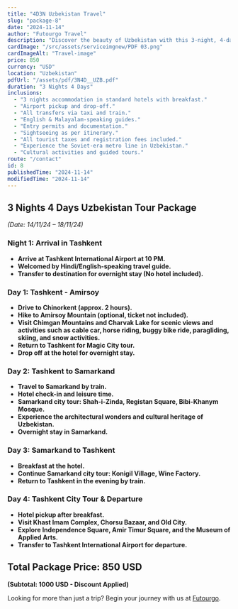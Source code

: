 ```yaml
---
title: "4D3N Uzbekistan Travel"
slug: "package-8"
date: "2024-11-14"
author: "Futourgo Travel"
description: "Discover the beauty of Uzbekistan with this 3-night, 4-day travel package. Explore breathtaking landscapes, historic sites, and vibrant cultural experiences."
cardImage: "/src/assets/serviceimgnew/PDF 03.png"
cardImageAlt: "Travel-image"
price: 850
currency: "USD"
location: "Uzbekistan"
pdfUrl: "/assets/pdf/3N4D__UZB.pdf"
duration: "3 Nights 4 Days"
inclusions:
  - "3 nights accommodation in standard hotels with breakfast."
  - "Airport pickup and drop-off."
  - "All transfers via taxi and train."
  - "English & Malayalam-speaking guides."
  - "Entry permits and documentation."
  - "Sightseeing as per itinerary."
  - "All tourist taxes and registration fees included."
  - "Experience the Soviet-era metro line in Uzbekistan."
  - "Cultural activities and guided tours."
route: "/contact"
id: 8
publishedTime: "2024-11-14"
modifiedTime: "2024-11-14"
---
```


## 3 Nights 4 Days Uzbekistan Tour Package  
*(Date: 14/11/24 – 18/11/24)*  

### Night 1: Arrival in Tashkent  
- **Arrive at Tashkent International Airport at 10 PM.**  
- **Welcomed by Hindi/English-speaking travel guide.**  
- **Transfer to destination for overnight stay (No hotel included).**  

### Day 1: Tashkent - Amirsoy  
- **Drive to Chinorkent (approx. 2 hours).**  
- **Hike to Amirsoy Mountain (optional, ticket not included).**  
- **Visit Chimgan Mountains and Charvak Lake for scenic views and activities such as cable car, horse riding, buggy bike ride, paragliding, skiing, and snow activities.**  
- **Return to Tashkent for Magic City tour.**  
- **Drop off at the hotel for overnight stay.**  

### Day 2: Tashkent to Samarkand  
- **Travel to Samarkand by train.**  
- **Hotel check-in and leisure time.**  
- **Samarkand city tour: Shah-i-Zinda, Registan Square, Bibi-Khanym Mosque.**  
- **Experience the architectural wonders and cultural heritage of Uzbekistan.**  
- **Overnight stay in Samarkand.**  

### Day 3: Samarkand to Tashkent  
- **Breakfast at the hotel.**  
- **Continue Samarkand city tour: Konigil Village, Wine Factory.**  
- **Return to Tashkent in the evening by train.**  

### Day 4: Tashkent City Tour & Departure  
- **Hotel pickup after breakfast.**  
- **Visit Khast Imam Complex, Chorsu Bazaar, and Old City.**  
- **Explore Independence Square, Amir Timur Square, and the Museum of Applied Arts.**  
- **Transfer to Tashkent International Airport for departure.**  

## Total Package Price: 850 USD  
**(Subtotal: 1000 USD - Discount Applied)**  

Looking for more than just a trip? Begin your journey with us at [Futourgo](https://www.futourgo.com).
